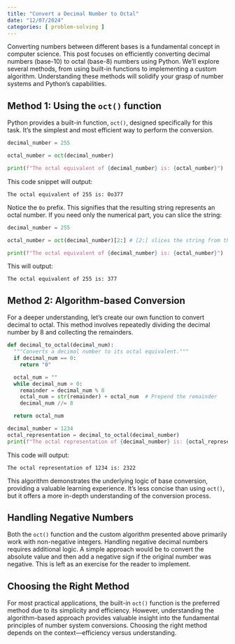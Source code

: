 ```yaml
---
title: "Convert a Decimal Number to Octal"
date: "12/07/2024"
categories: [ problem-solving ]
---
```



Converting numbers between different bases is a fundamental concept in computer science.  This post focuses on efficiently converting decimal numbers (base-10) to octal (base-8) numbers using Python. We'll explore several methods, from using built-in functions to implementing a custom algorithm.  Understanding these methods will solidify your grasp of number systems and Python's capabilities.

## Method 1: Using the `oct()` function

Python provides a built-in function, `oct()`, designed specifically for this task.  It's the simplest and most efficient way to perform the conversion.

```python
decimal_number = 255

octal_number = oct(decimal_number)

print(f"The octal equivalent of {decimal_number} is: {octal_number}") 
```

This code snippet will output:

```
The octal equivalent of 255 is: 0o377
```

Notice the `0o` prefix. This signifies that the resulting string represents an octal number.  If you need only the numerical part, you can slice the string:

```python
decimal_number = 255

octal_number = oct(decimal_number)[2:] # [2:] slices the string from the third character onwards

print(f"The octal equivalent of {decimal_number} is: {octal_number}")
```

This will output:

```
The octal equivalent of 255 is: 377
```


## Method 2:  Algorithm-based Conversion

For a deeper understanding, let's create our own function to convert decimal to octal.  This method involves repeatedly dividing the decimal number by 8 and collecting the remainders.

```python
def decimal_to_octal(decimal_num):
  """Converts a decimal number to its octal equivalent."""
  if decimal_num == 0:
    return "0"

  octal_num = ""
  while decimal_num > 0:
    remainder = decimal_num % 8
    octal_num = str(remainder) + octal_num  # Prepend the remainder
    decimal_num //= 8

  return octal_num

decimal_number = 1234
octal_representation = decimal_to_octal(decimal_number)
print(f"The octal representation of {decimal_number} is: {octal_representation}")
```

This code will output:

```
The octal representation of 1234 is: 2322
```

This algorithm demonstrates the underlying logic of base conversion, providing a valuable learning experience.  It's less concise than using `oct()`, but it offers a more in-depth understanding of the conversion process.

## Handling Negative Numbers

Both the `oct()` function and the custom algorithm presented above primarily work with non-negative integers. Handling negative decimal numbers requires additional logic.  A simple approach would be to convert the absolute value and then add a negative sign if the original number was negative.  This is left as an exercise for the reader to implement.


##  Choosing the Right Method

For most practical applications, the built-in `oct()` function is the preferred method due to its simplicity and efficiency.  However, understanding the algorithm-based approach provides valuable insight into the fundamental principles of number system conversions.  Choosing the right method depends on the context—efficiency versus understanding.

